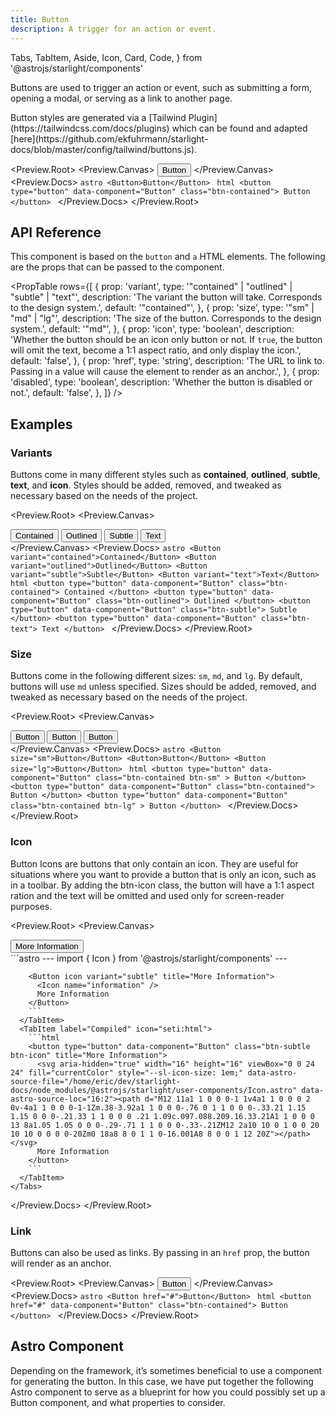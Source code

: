 ```yaml
---
title: Button
description: A trigger for an action or event.
---
```


  Tabs,
  TabItem,
  Aside,
  Icon,
  Card,
  Code,
} from '@astrojs/starlight/components'

Buttons are used to trigger an action or event, such as submitting a form, opening a modal, or serving as a link to another page.

<Aside>
  Button styles are generated via a [Tailwind
  Plugin](https://tailwindcss.com/docs/plugins) which can be found and adapted
  [here](https://github.com/ekfuhrmann/starlight-docs/blob/master/config/tailwind/buttons.js).
</Aside>

<Preview.Root>
  <Preview.Canvas>
    <Button>Button</Button>
  </Preview.Canvas>
  <Preview.Docs>
    <Tabs>
      <TabItem label="Astro" icon="astro">
        ```astro
        <Button>Button</Button>
        ```
      </TabItem>
      <TabItem label="Compiled" icon="seti:html">
        ```html
        <button type="button" data-component="Button" class="btn-contained">
          Button
        </button>
        ```
      </TabItem>
    </Tabs>
  </Preview.Docs>
</Preview.Root>

## API Reference

This component is based on the `button` and `a` HTML elements. The following are the props that can be passed to the component.

<PropTable
  rows={[
    {
      prop: 'variant',
      type: '"contained" | "outlined" | "subtle" | "text"',
      description:
        'The variant the button will take. Corresponds to the design system.',
      default: '"contained"',
    },
    {
      prop: 'size',
      type: '"sm" | "md" | "lg"',
      description: 'The size of the button. Corresponds to the design system.',
      default: '"md"',
    },
    {
      prop: 'icon',
      type: 'boolean',
      description:
        'Whether the button should be an icon only button or not. If `true`, the button will omit the text, become a 1:1 aspect ratio, and only display the icon.',
      default: 'false',
    },
    {
      prop: 'href',
      type: 'string',
      description:
        'The URL to link to. Passing in a value will cause the element to render as an anchor.',
    },
    {
      prop: 'disabled',
      type: 'boolean',
      description: 'Whether the button is disabled or not.',
      default: 'false',
    },
  ]}
/>

## Examples

### Variants

Buttons come in many different styles such as **contained**, **outlined**, **subtle**, **text**, and **icon**. Styles should be added, removed, and tweaked as necessary based on the needs of the project.

<Preview.Root>
  <Preview.Canvas>
    <div class="flex flex-wrap gap-16">
      <Button variant="contained">Contained</Button>
      <Button variant="outlined">Outlined</Button>
      <Button variant="subtle">Subtle</Button>
      <Button variant="text">Text</Button>
    </div>
  </Preview.Canvas>
  <Preview.Docs>
    <Tabs>
      <TabItem label="Astro" icon="astro">
        ```astro
        <Button variant="contained">Contained</Button>
        <Button variant="outlined">Outlined</Button>
        <Button variant="subtle">Subtle</Button>
        <Button variant="text">Text</Button>
        ```
      </TabItem>
      <TabItem label="Compiled" icon="seti:html">
        ```html
        <button type="button" data-component="Button" class="btn-contained">
          Contained
        </button>
        <button type="button" data-component="Button" class="btn-outlined">
          Outlined
        </button>
        <button type="button" data-component="Button" class="btn-subtle">
          Subtle
        </button>
        <button type="button" data-component="Button" class="btn-text">
          Text
        </button>
        ```
      </TabItem>
    </Tabs>
  </Preview.Docs>
</Preview.Root>

### Size

Buttons come in the following different sizes: `sm`, `md`, and `lg`. By default, buttons will use `md` unless specified. Sizes should be added, removed, and tweaked as necessary based on the needs of the project.

<Preview.Root>
  <Preview.Canvas>
    <div class="flex flex-wrap items-center gap-16">
      <Button size="sm">Button</Button>
      <Button>Button</Button>
      <Button size="lg">Button</Button>
    </div>
  </Preview.Canvas>
  <Preview.Docs>
    <Tabs>
      <TabItem label="Astro" icon="astro">
        ```astro
        <Button size="sm">Button</Button>
        <Button>Button</Button>
        <Button size="lg">Button</Button>
        ```
      </TabItem>
      <TabItem label="Compiled" icon="seti:html">
        ```html
        <button
          type="button"
          data-component="Button"
          class="btn-contained btn-sm"
        >
          Button
        </button>
        <button type="button" data-component="Button" class="btn-contained">
          Button
        </button>
        <button
          type="button"
          data-component="Button"
          class="btn-contained btn-lg"
        >
          Button
        </button>
        ```
      </TabItem>
    </Tabs>
  </Preview.Docs>
</Preview.Root>

### Icon

Button Icons are buttons that only contain an icon. They are useful for situations where you want to provide a button that is only an icon, such as in a toolbar. By adding the btn-icon class, the button will have a 1:1 aspect ration and the text will be omitted and used only for screen-reader purposes.

<Preview.Root>
  <Preview.Canvas>
  <div class="flex flex-wrap items-center gap-16">
    <Button icon variant="subtle" title="More Information">
      <Icon name="information" />
      More Information
    </Button>
  </div>
  </Preview.Canvas>
  <Preview.Docs>
    <Tabs>
      <TabItem label="Astro" icon="astro">
        ```astro
        ---
        import { Icon } from '@astrojs/starlight/components'
        ---

        <Button icon variant="subtle" title="More Information">
          <Icon name="information" />
          More Information
        </Button>
        ```
      </TabItem>
      <TabItem label="Compiled" icon="seti:html">
        ```html
        <button type="button" data-component="Button" class="btn-subtle btn-icon" title="More Information">
          <svg aria-hidden="true" width="16" height="16" viewBox="0 0 24 24" fill="currentColor" style="--sl-icon-size: 1em;" data-astro-source-file="/home/eric/dev/starlight-docs/node_modules/@astrojs/starlight/user-components/Icon.astro" data-astro-source-loc="16:2"><path d="M12 11a1 1 0 0 0-1 1v4a1 1 0 0 0 2 0v-4a1 1 0 0 0-1-1Zm.38-3.92a1 1 0 0 0-.76 0 1 1 0 0 0-.33.21 1.15 1.15 0 0 0-.21.33 1 1 0 0 0 .21 1.09c.097.088.209.16.33.21A1 1 0 0 0 13 8a1.05 1.05 0 0 0-.29-.71 1 1 0 0 0-.33-.21ZM12 2a10 10 0 1 0 0 20 10 10 0 0 0 0-20Zm0 18a8 8 0 1 1 0-16.001A8 8 0 0 1 12 20Z"></path></svg>
          More Information
        </button>
        ```
      </TabItem>
    </Tabs>

  </Preview.Docs>
</Preview.Root>

### Link

Buttons can also be used as links. By passing in an `href` prop, the button will render as an anchor.

<Preview.Root>
  <Preview.Canvas>
    <Button href="#">Button</Button>
  </Preview.Canvas>
  <Preview.Docs>
    <Tabs>
      <TabItem label="Astro" icon="astro">
        ```astro
        <Button href="#">Button</Button>
        ```
      </TabItem>
      <TabItem label="Compiled" icon="seti:html">
        ```html
        <button href="#" data-component="Button" class="btn-contained">
          Button
        </button>
        ```
      </TabItem>
    </Tabs>
  </Preview.Docs>
</Preview.Root>

## Astro Component

Depending on the framework, it’s sometimes beneficial to use a component for generating the button. In this case, we have put together the following Astro component to serve as a blueprint for how you could possibly set up a Button component, and what properties to consider.

<Code code={ButtonRaw} lang="astro" title="Button.astro" />
